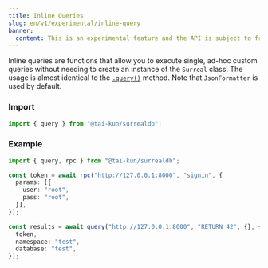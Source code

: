 ```yaml
---
title: Inline Queries
slug: en/v1/experimental/inline-query
banner:
  content: This is an experimental feature and the API is subject to frequent changes.
---
```


Inline queries are functions that allow you to execute single, ad-hoc custom queries without needing to create an instance of the `Surreal` class.  The usage is almost identical to the [`.query()`](/en/guides/querying#query) method.  Note that `JsonFormatter` is used by default.

### Import

```ts
import { query } from "@tai-kun/surrealdb";
```

### Example

```ts
import { query, rpc } from "@tai-kun/surrealdb";

const token = await rpc("http://127.0.0.1:8000", "signin", {
  params: [{
    user: "root",
    pass: "root",
  }],
});

const results = await query("http://127.0.0.1:8000", "RETURN 42", {}, {
  token,
  namespace: "test",
  database: "test",
});
```
